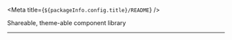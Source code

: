 

<Meta title={`${packageInfo.config.title}/README`} />

<Title>
  <LogoSvg /> <strong>{packageInfo.config.title}</strong>{' '}
  <SmartLink href="https://npmjs.com/@newhighsco/chipset" target="_blank">
    <Image
      src="https://img.shields.io/npm/v/@newhighsco/chipset.svg"
      alt="NPM version"
    />
  </SmartLink>{' '}
  <SmartLink href="https://github.com/newhighsco/chipset" target="_blank">
    <Image
      src="https://img.shields.io/github/stars/newhighsco/chipset?style=social"
      alt="Github"
    />
  </SmartLink>
</Title>

Shareable, theme-able component library

---

<p>
  <CreditLockup />
</p>
